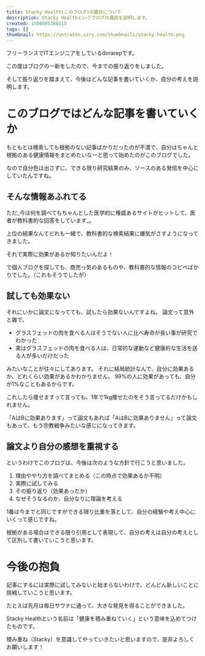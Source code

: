 ```yaml
---
title: Stacky Health(このブログ)の趣旨について
description: Stacky Healthというブログの趣旨を説明します。
created: 1596805388115
tags: []
thumbnail: https://untraten.sirv.com/thumbnails/stacky-health.png
---
```


フリーランスでITエンジニアをしているdorarepです。

この度はブログの一新をしたので、今までの振り返りをしました。

そして振り返りを踏まえて、今後はどんな記事を書いていくか、自分の考えを説明します。

# このブログではどんな記事を書いていくか

もともとは検索しても根拠のない記事ばかりだったのが不満で、自分はちゃんと根拠のある健康情報をまとめたいなーと思って始めたのがこのブログでした。

<ArticleCard slug="食欲を減らす方法" />

<ArticleCard slug="好きになるもの" />

なので自分色は出さずに、できる限り研究結果のみ、ソースのある発信を中心にしていたんですね。

## そんな情報あふれてる

ただ_今は何を調べてもちゃんとした医学的に権威あるサイトがヒットして、医者が教科書的な回答をしています_。

上位の結果なんてどれも一緒で、教科書的な検索結果に嫌気がさすようになってきました。

<Balloon img="man1">それで実際に効果があるか知りたいんだよ！</Balloon>

で個人ブログを探しても、商売っ気のあるものや、教科書的な情報のコピペばかりでした。（これもそうでしたが）

## 試しても効果ない

それにいかに論文になってても、試したら効果ないんですよね。
論文って意外と雑で、

- グラスフェッドの肉を食べる人はそうでない人に比べ寿命が長い事が研究でわかった
- 実はグラスフェッドの肉を食べる人は、日常的な運動など健康的な生活を送る人が多いだけだった

みたいなことが往々にしてあります。
それに結局統計なんで、自分に効果あるか、どれくらい効果があるかわかりません。
99%の人に効果があっても、自分が1%なこともあるからです。

これしたら痩せますって言っても、1年で1kg痩せたのをそう言ってるだけかもしれません。

「AはBに効果あります」って論文もあれば「AはBに効果ありません」って論文もあって、もう宗教戦争みたいな感じになってきます。

## 論文より自分の感想を重視する

というわけでこのブログは、今後は次のような方針で行こうと思いました。

1. 理由ややり方を調べてまとめる（この時点で効果あるか不明）
2. 実際に試してみる
3. その振り返り（効果あったか）
4. なぜそうなるのか、自分なりに理論を考える

1番は今までと同じですができる限り比重を落として、自分の経験や考え中心にいくって感じですね。

根拠がある場合はできる限り引用として表現して、自分の考えは自分の考えとして区別して書いていこうと思います。

# 今後の抱負

記事にするには実際に試してみないと始まらないわけで、どんどん新しいことに挑戦していこうと思います。

たとえば先月は毎日サウナに通って、大きな発見を得ることができました。

<ArticleCard slug="super-mindfullness" />

Stacky Healthという名前は「健康を積み重ねていく」という意味を込めてつけたものです。

積み重ね（Stacky）を意識してやっていきたいと思いますので、是非よろしくお願いします！
